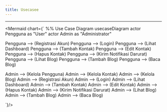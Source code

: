 ---
title: Usecasee
---

---


<Mermaid chart={`
%% Use Case Diagram
usecaseDiagram
actor Pengguna as "User"
actor Admin as "Administrator"

Pengguna --> (Registrasi Akun)
Pengguna --> (Login)
Pengguna --> (Lihat Dashboard)
Pengguna --> (Tambah Kontak)
Pengguna --> (Edit Kontak)
Pengguna --> (Hapus Kontak)
Pengguna --> (Kirim Notifikasi Darurat)
Pengguna --> (Lihat Blog)
Pengguna --> (Tambah Blog)
Pengguna --> (Baca Blog)

Admin --> (Kelola Pengguna)
Admin --> (Kelola Kontak)
Admin --> (Kelola Blog)
Admin --> (Registrasi Akun)
Admin --> (Login)
Admin --> (Lihat Dashboard)
Admin --> (Tambah Kontak)
Admin --> (Edit Kontak)
Admin --> (Hapus Kontak)
Admin --> (Kirim Notifikasi Darurat)
Admin --> (Lihat Blog)
Admin --> (Tambah Blog)
Admin --> (Baca Blog)

`}/>

